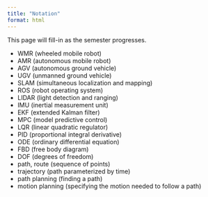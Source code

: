 ```yaml
---
title: "Notation"
format: html
---
```



This page will fill-in as the semester progresses.

<!-- Mathematical notation
- linear algebra
- calculus
- probability -->

<!-- dimensional analysis
syntax checking (possible to multiple?)
semantic checking (make sense to perform inverse?) -->

- WMR (wheeled mobile robot)
- AMR (autonomous mobile robot)
- AGV (autonomous ground vehicle)
- UGV (unmanned ground vehicle)
- SLAM (simultaneous localization and mapping)
- ROS (robot operating system)
- LIDAR (light detection and ranging)
- IMU (inertial measurement unit)
- EKF (extended Kalman filter)
- MPC (model predictive control)
- LQR (linear quadratic regulator)
- PID (proportional integral derivative)
- ODE (ordinary differential equation)
- FBD (free body diagram)
- DOF (degrees of freedom)
- path, route (sequence of points)
- trajectory (path parameterized by time)
- path planning (finding a path)
- motion planning (specifying the motion needed to follow a path)

<!-- [Notation](https://dynref.engr.illinois.edu/rvn.html)
[Tips for mathematical handwriting](https://johnkerl.org/doc/ortho/ortho.html)
[Householder notation](https://www.cs.utexas.edu/users/flame/laff/alaff/a1appendix-householder-notation.html) -->

<!-- - values
	+ scalar
	+ vector
	+ matrix
	+ components
- unit vectors
- estimates
- frames
- basis
- transformations
- time derivative, other derivatives -->

<!-- options
- dot
- bar
- hat
- bold
- italics
- arrow
- upper/lower case
- underline
- script/mathcal/blackboard
- Greek -->
